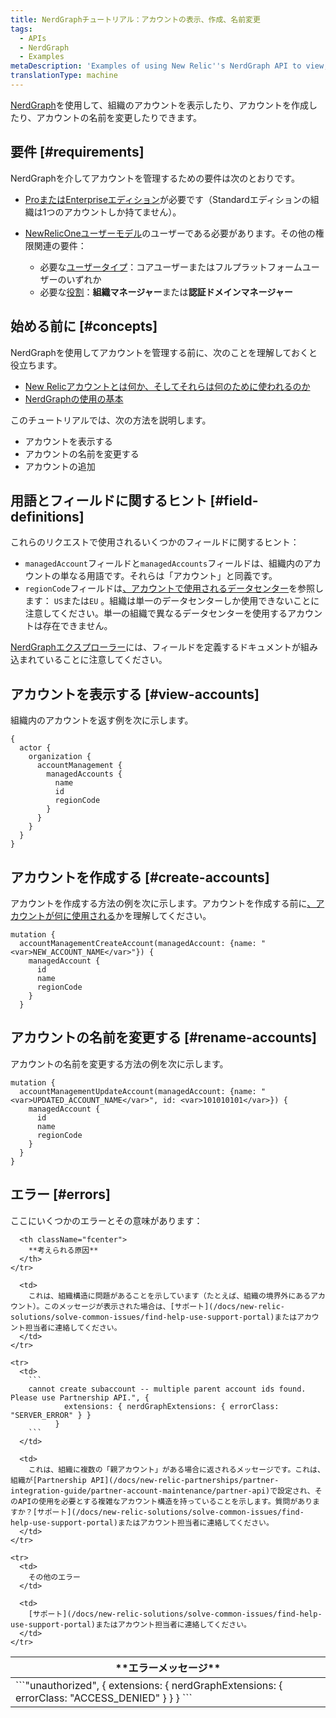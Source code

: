 ```yaml
---
title: NerdGraphチュートリアル：アカウントの表示、作成、名前変更
tags:
  - APIs
  - NerdGraph
  - Examples
metaDescription: 'Examples of using New Relic''s NerdGraph API to view, create, and rename accounts.'
translationType: machine
---
```


[NerdGraph](/docs/apis/nerdgraph/get-started/introduction-new-relic-nerdgraph)を使用して、組織のアカウントを表示したり、アカウントを作成したり、アカウントの名前を変更したりできます。

## 要件 [#requirements]

NerdGraphを介してアカウントを管理するための要件は次のとおりです。

* [ProまたはEnterpriseエディション](https://newrelic.com/pricing)が必要です（Standardエディションの組織は1つのアカウントしか持てません）。

* [NewRelicOneユーザーモデル](/docs/accounts/original-accounts-billing/original-users-roles/overview-user-models#determine-user-model)のユーザーである必要があります。その他の権限関連の要件：

  * 必要な[ユーザータイプ](/docs/accounts/accounts-billing/new-relic-one-user-management/user-type)：コアユーザーまたはフルプラットフォームユーザーのいずれか
  * 必要な[役割](/docs/accounts/accounts-billing/new-relic-one-user-management/user-management-concepts#roles)：**組織マネージャー**または**認証ドメインマネージャー**

## 始める前に [#concepts]

NerdGraphを使用してアカウントを管理する前に、次のことを理解しておくと役立ちます。

* [New Relicアカウントとは何か、そしてそれらは何のために使われるのか](/docs/accounts/accounts-billing/account-structure/new-relic-account-structure)
* [NerdGraphの使用の基本](/docs/apis/nerdgraph/get-started/introduction-new-relic-nerdgraph)

このチュートリアルでは、次の方法を説明します。

* アカウントを表示する
* アカウントの名前を変更する
* アカウントの追加

## 用語とフィールドに関するヒント [#field-definitions]

これらのリクエストで使用されるいくつかのフィールドに関するヒント：

* `managedAccount`フィールドと`managedAccounts`フィールドは、組織内のアカウントの単なる用語です。それらは「アカウント」と同義です。
* `regionCode`フィールドは[、アカウントで使用されるデータセンター](/docs/accounts/accounts-billing/account-setup/choose-your-data-center)を参照します： `US`または`EU` 。組織は単一のデータセンターしか使用できないことに注意してください。単一の組織で異なるデータセンターを使用するアカウントは存在できません。

[NerdGraphエクスプローラー](/docs/apis/nerdgraph/get-started/introduction-new-relic-nerdgraph/#explorer)には、フィールドを定義するドキュメントが組み込まれていることに注意してください。

## アカウントを表示する [#view-accounts]

組織内のアカウントを返す例を次に示します。

```
{
  actor {
    organization {
      accountManagement {
        managedAccounts {
          name
          id
          regionCode
        }
      }
    }
  }
}
```

## アカウントを作成する [#create-accounts]

アカウントを作成する方法の例を次に示します。アカウントを作成する前に[、アカウントが何に使用される](/docs/accounts/accounts-billing/account-structure/new-relic-account-structure)かを理解してください。

```
mutation {
  accountManagementCreateAccount(managedAccount: {name: "<var>NEW_ACCOUNT_NAME</var>"}) {
    managedAccount {
      id
      name
      regionCode
    }
  }
```

## アカウントの名前を変更する [#rename-accounts]

アカウントの名前を変更する方法の例を次に示します。

```
mutation {
  accountManagementUpdateAccount(managedAccount: {name: "<var>UPDATED_ACCOUNT_NAME</var>", id: <var>101010101</var>}) {
    managedAccount {
      id
      name
      regionCode
    }
  }
}
```

## エラー [#errors]

ここにいくつかのエラーとその意味があります：

<table>
  <thead>
    <tr>
      <th className="fcenter">
        **エラーメッセージ**
      </th>

      <th className="fcenter">
        **考えられる原因**
      </th>
    </tr>
  </thead>

  <tbody>
    <tr>
      <td>
        ```"unauthorized", {
              extensions: { nerdGraphExtensions: { errorClass: "ACCESS_DENIED" } }
            }
        ```
      </td>

      <td>
        これは、組織構造に問題があることを示しています（たとえば、組織の境界外にあるアカウント）。このメッセージが表示された場合は、[サポート](/docs/new-relic-solutions/solve-common-issues/find-help-use-support-portal)またはアカウント担当者に連絡してください。
      </td>
    </tr>

    <tr>
      <td>
        ```
        cannot create subaccount -- multiple parent account ids found. Please use Partnership API.", {
                extensions: { nerdGraphExtensions: { errorClass: "SERVER_ERROR" } }
              }
        ```
      </td>

      <td>
        これは、組織に複数の「親アカウント」がある場合に返されるメッセージです。これは、組織が[Partnership API](/docs/new-relic-partnerships/partner-integration-guide/partner-account-maintenance/partner-api)で設定され、そのAPIの使用を必要とする複雑なアカウント構造を持っていることを示します。質問がありますか？[サポート](/docs/new-relic-solutions/solve-common-issues/find-help-use-support-portal)またはアカウント担当者に連絡してください。
      </td>
    </tr>

    <tr>
      <td>
        その他のエラー
      </td>

      <td>
        [サポート](/docs/new-relic-solutions/solve-common-issues/find-help-use-support-portal)またはアカウント担当者に連絡してください。
      </td>
    </tr>
  </tbody>
</table>